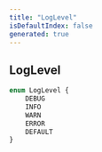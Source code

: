 ```yaml
---
title: "LogLevel"
isDefaultIndex: false
generated: true
---
```



<!-- This file was generated from the CommandKit source. Do not modify. Instead, re-run the "docgen" script -->


## LogLevel

<GenerationInfo sourceFile="packages/commandkit/src/logger/DefaultLogger.ts" sourceLine="5" packageName="commandkit" />



```ts title="Signature"
enum LogLevel {
    DEBUG
    INFO
    WARN
    ERROR
    DEFAULT
}
```
